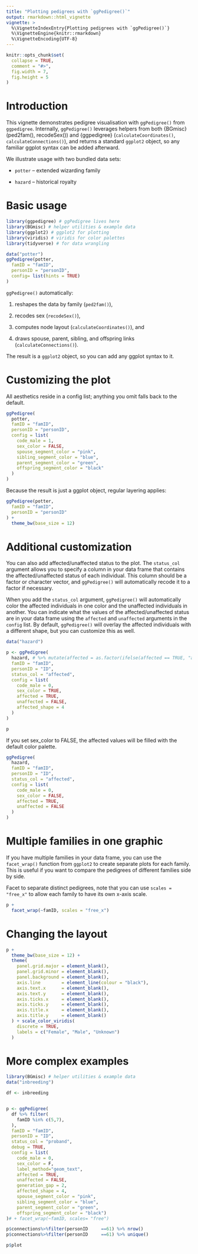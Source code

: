 ```yaml
---
title: "Plotting pedigrees with `ggPedigree()`"
output: rmarkdown::html_vignette
vignette: >
  %\VignetteIndexEntry{Plotting pedigrees with `ggPedigree()`}
  %\VignetteEngine{knitr::rmarkdown}
  %\VignetteEncoding{UTF-8}
---
```


```r
knitr::opts_chunk$set(
  collapse = TRUE,
  comment = "#>",
  fig.width = 7,
  fig.height = 5
)
```



# Introduction

This vignette demonstrates pedigree visualisation with `ggPedigree()` from `ggpedigree`.
Internally, `ggPedigree()` leverages helpers from both {BGmisc} (ped2fam(), recodeSex()) and {ggpedigree} (`calculateCoordinates()`, `calculateConnections()`), and returns a standard `ggplot2` object, so any familiar ggplot syntax can be added afterward.

We illustrate usage with two bundled data sets:

- `potter` – extended wizarding family

- `hazard` – historical royalty


# Basic usage

```r
library(ggpedigree) # ggPedigree lives here
library(BGmisc) # helper utilities & example data
library(ggplot2) # ggplot2 for plotting
library(viridis) # viridis for color palettes
library(tidyverse) # for data wrangling
```

```r
data("potter")
ggPedigree(potter,
  famID = "famID",
  personID = "personID",
  config= list(hints = TRUE)
)
```

`ggPedigree()` automatically:

1. reshapes the data by family (`ped2fam()`),

2. recodes sex (`recodeSex()`),

3. computes node layout (`calculateCoordinates()`), and

4. draws spouse, parent, sibling, and offspring links (`calculateConnections()`).

The result is a `ggplot2` object, so you can add any ggplot syntax to it. 


# Customizing the plot

All aesthetics reside in a config list; anything you omit falls back to the default.

```r
ggPedigree(
  potter,
  famID = "famID",
  personID = "personID",
  config = list(
    code_male = 1,
    sex_color = FALSE,
    spouse_segment_color = "pink",
    sibling_segment_color = "blue",
    parent_segment_color = "green",
    offspring_segment_color = "black"
  )
)
```

Because the result is just a ggplot object, regular layering applies:

```r
ggPedigree(potter,
  famID = "famID",
  personID = "personID"
) +
  theme_bw(base_size = 12)
```



# Additional customization

You can also add affected/unaffected status to the plot. The `status_col` argument allows you to specify a column in your data frame that contains the affected/unaffected status of each individual. This column should be a factor or character vector, and `ggPedigree()` will automatically recode it to a factor if necessary.

When you add the `status_col` argument, `ggPedigree()` will automatically color the affected individuals in one color and the unaffected individuals in another. You can indicate what the values of the affected/unaffected status are in your data frame using the `affected` and `unaffected` arguments in the `config` list. By default, `ggPedigree()` will overlay the affected individuals with a different shape, but you can customize this as well.

```r
data("hazard")

p <- ggPedigree(
  hazard, # %>% mutate(affected = as.factor(ifelse(affected == TRUE, "affected", "uneffected"))),
  famID = "famID",
  personID = "ID",
  status_col = "affected",
  config = list(
    code_male = 0,
    sex_color = TRUE,
    affected = TRUE,
    unaffected = FALSE,
    affected_shape = 4
  )
)

p
```

If you set sex_color to FALSE, the affected values will be filled with the default color palette.

```r
ggPedigree(
  hazard,
  famID = "famID",
  personID = "ID",
  status_col = "affected",
  config = list(
    code_male = 0,
    sex_color = FALSE,
    affected = TRUE,
    unaffected = FALSE
  )
)


```

# Multiple families in one graphic

If you have multiple families in your data frame, you can use the `facet_wrap()` function from `ggplot2` to create separate plots for each family. This is useful if you want to compare the pedigrees of different families side by side.

Facet to separate distinct pedigrees, note that you can use `scales = "free_x"` to allow each family to have its own x-axis scale.

```r
p +
  facet_wrap(~famID, scales = "free_x")
```

# Changing the layout

```r
p +
  theme_bw(base_size = 12) +
  theme(
    panel.grid.major = element_blank(),
    panel.grid.minor = element_blank(),
    panel.background = element_blank(),
    axis.line        = element_line(colour = "black"),
    axis.text.x      = element_blank(),
    axis.text.y      = element_blank(),
    axis.ticks.x     = element_blank(),
    axis.ticks.y     = element_blank(),
    axis.title.x     = element_blank(),
    axis.title.y     = element_blank()
  ) + scale_color_viridis(
    discrete = TRUE,
    labels = c("Female", "Male", "Unknown")
  )
```

# More complex examples

```r
library(BGmisc) # helper utilities & example data
data("inbreeding")

df <- inbreeding 


p <- ggPedigree(
  df %>% filter(
    famID %in% c(5,7),
  ),
  famID = "famID",
  personID = "ID",
  status_col = "proband",
  debug = TRUE,
  config = list(
    code_male = 0,
    sex_color = F,
    label_method="geom_text",
    affected = TRUE,
    unaffected = FALSE,
    generation_gap = 2,
    affected_shape = 4,
    spouse_segment_color = "pink",
    sibling_segment_color = "blue",
    parent_segment_color = "green",
    offspring_segment_color = "black")
)# + facet_wrap(~famID, scales= "free")

p$connections%>%filter(personID     ==61) %>% nrow()
p$connections%>%filter(personID     ==61) %>% unique()

p$plot
```
